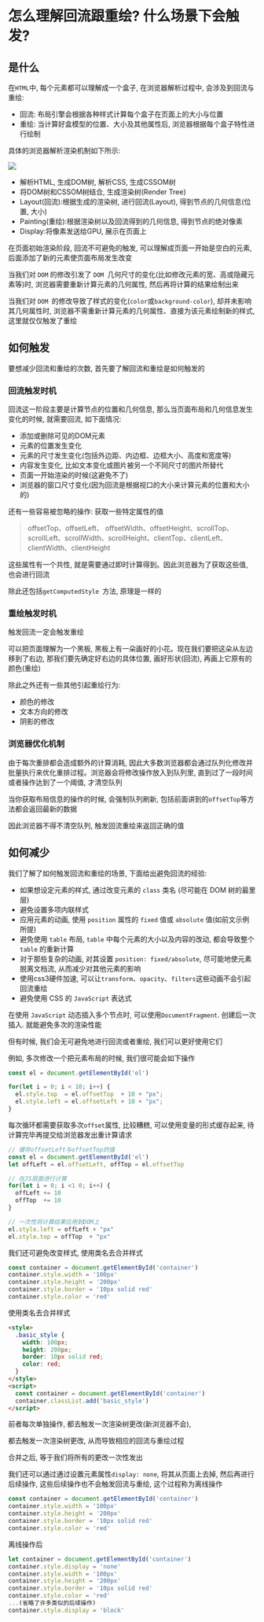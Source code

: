 # 怎么理解回流跟重绘? 什么场景下会触发? 

## 是什么

在`HTML`中, 每个元素都可以理解成一个盒子, 在浏览器解析过程中, 会涉及到回流与重绘: 

- 回流: 布局引擎会根据各种样式计算每个盒子在页面上的大小与位置
- 重绘: 当计算好盒模型的位置、大小及其他属性后, 浏览器根据每个盒子特性进行绘制

具体的浏览器解析渲染机制如下所示: 

![](https://static.vue-js.com/2b56a950-9cdc-11eb-ab90-d9ae814b240d.png)

- 解析HTML, 生成DOM树, 解析CSS, 生成CSSOM树
- 将DOM树和CSSOM树结合, 生成渲染树(Render Tree)
- Layout(回流):根据生成的渲染树, 进行回流(Layout), 得到节点的几何信息(位置, 大小)
- Painting(重绘):根据渲染树以及回流得到的几何信息, 得到节点的绝对像素
- Display:将像素发送给GPU, 展示在页面上

在页面初始渲染阶段, 回流不可避免的触发, 可以理解成页面一开始是空白的元素, 后面添加了新的元素使页面布局发生改变

当我们对 `DOM` 的修改引发了 `DOM `几何尺寸的变化(比如修改元素的宽、高或隐藏元素等)时, 浏览器需要重新计算元素的几何属性, 然后再将计算的结果绘制出来

当我们对 `DOM `的修改导致了样式的变化(`color`或`background-color`), 却并未影响其几何属性时, 浏览器不需重新计算元素的几何属性、直接为该元素绘制新的样式, 这里就仅仅触发了重绘

## 如何触发

要想减少回流和重绘的次数, 首先要了解回流和重绘是如何触发的

### 回流触发时机

回流这一阶段主要是计算节点的位置和几何信息, 那么当页面布局和几何信息发生变化的时候, 就需要回流, 如下面情况: 

- 添加或删除可见的DOM元素
- 元素的位置发生变化
- 元素的尺寸发生变化(包括外边距、内边框、边框大小、高度和宽度等)
- 内容发生变化, 比如文本变化或图片被另一个不同尺寸的图片所替代
- 页面一开始渲染的时候(这避免不了)
- 浏览器的窗口尺寸变化(因为回流是根据视口的大小来计算元素的位置和大小的)

还有一些容易被忽略的操作: 获取一些特定属性的值

> offsetTop、offsetLeft、 offsetWidth、offsetHeight、scrollTop、scrollLeft、scrollWidth、scrollHeight、clientTop、clientLeft、clientWidth、clientHeight

这些属性有一个共性, 就是需要通过即时计算得到。因此浏览器为了获取这些值, 也会进行回流

除此还包括`getComputedStyle `方法, 原理是一样的

### 重绘触发时机

触发回流一定会触发重绘

可以把页面理解为一个黑板, 黑板上有一朵画好的小花。现在我们要把这朵从左边移到了右边, 那我们要先确定好右边的具体位置, 画好形状(回流), 再画上它原有的颜色(重绘)

除此之外还有一些其他引起重绘行为: 

- 颜色的修改
- 文本方向的修改
- 阴影的修改

### 浏览器优化机制

由于每次重排都会造成额外的计算消耗, 因此大多数浏览器都会通过队列化修改并批量执行来优化重排过程。浏览器会将修改操作放入到队列里, 直到过了一段时间或者操作达到了一个阈值, 才清空队列

当你获取布局信息的操作的时候, 会强制队列刷新, 包括前面讲到的`offsetTop`等方法都会返回最新的数据

因此浏览器不得不清空队列, 触发回流重绘来返回正确的值

## 如何减少

我们了解了如何触发回流和重绘的场景, 下面给出避免回流的经验: 

- 如果想设定元素的样式, 通过改变元素的 `class` 类名 (尽可能在 DOM 树的最里层)
- 避免设置多项内联样式
- 应用元素的动画, 使用 `position` 属性的 `fixed` 值或 `absolute` 值(如前文示例所提)
- 避免使用 `table` 布局, `table` 中每个元素的大小以及内容的改动, 都会导致整个 `table` 的重新计算
- 对于那些复杂的动画, 对其设置 `position: fixed/absolute`, 尽可能地使元素脱离文档流, 从而减少对其他元素的影响
- 使用css3硬件加速, 可以让`transform`、`opacity`、`filters`这些动画不会引起回流重绘
- 避免使用 CSS 的 `JavaScript` 表达式

在使用 `JavaScript` 动态插入多个节点时, 可以使用`DocumentFragment`. 创建后一次插入. 就能避免多次的渲染性能

但有时候, 我们会无可避免地进行回流或者重绘, 我们可以更好使用它们

例如, 多次修改一个把元素布局的时候, 我们很可能会如下操作

```js showLineNumbers copy
const el = document.getElementById('el')

for(let i = 0; i < 10; i++) {
  el.style.top  = el.offsetTop  + 10 + "px";
  el.style.left = el.offsetLeft + 10 + "px";
}
```

每次循环都需要获取多次`offset`属性, 比较糟糕, 可以使用变量的形式缓存起来, 待计算完毕再提交给浏览器发出重计算请求

```js showLineNumbers copy
// 缓存offsetLeft与offsetTop的值
const el = document.getElementById('el')
let offLeft = el.offsetLeft, offTop = el.offsetTop

// 在JS层面进行计算
for(let i = 0; i <1 0; i++) {
  offLeft += 10
  offTop  += 10
}

// 一次性将计算结果应用到DOM上
el.style.left = offLeft + "px"
el.style.top = offTop  + "px"
```

我们还可避免改变样式, 使用类名去合并样式

```js showLineNumbers copy
const container = document.getElementById('container')
container.style.width = '100px'
container.style.height = '200px'
container.style.border = '10px solid red'
container.style.color = 'red'
```

使用类名去合并样式

```html showLineNumbers copy
<style>
  .basic_style {
    width: 100px;
    height: 200px;
    border: 10px solid red;
    color: red;
  }
</style>
<script>
  const container = document.getElementById('container')
  container.classList.add('basic_style')
</script>
```

前者每次单独操作, 都去触发一次渲染树更改(新浏览器不会), 

都去触发一次渲染树更改, 从而导致相应的回流与重绘过程

合并之后, 等于我们将所有的更改一次性发出

我们还可以通过通过设置元素属性`display: none`, 将其从页面上去掉, 然后再进行后续操作, 这些后续操作也不会触发回流与重绘, 这个过程称为离线操作

```js showLineNumbers copy
const container = document.getElementById('container')
container.style.width = '100px'
container.style.height = '200px'
container.style.border = '10px solid red'
container.style.color = 'red'
```

离线操作后

```js showLineNumbers copy
let container = document.getElementById('container')
container.style.display = 'none'
container.style.width = '100px'
container.style.height = '200px'
container.style.border = '10px solid red'
container.style.color = 'red'
...(省略了许多类似的后续操作)
container.style.display = 'block'
```
